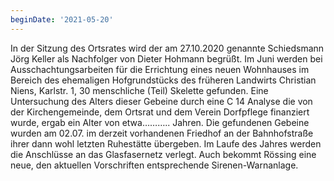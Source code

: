 ```yaml
---
beginDate: '2021-05-20'
---
```


In der Sitzung des Ortsrates wird der am 27.10.2020 genannte Schiedsmann Jörg
Keller als Nachfolger von Dieter Hohmann begrüßt. Im Juni werden bei
Ausschachtungsarbeiten für die Errichtung eines neuen Wohnhauses im Bereich des
ehemaligen Hofgrundstücks des früheren Landwirts Christian Niens, Karlstr. 1, 30
menschliche (Teil) Skelette gefunden. Eine Untersuchung des Alters dieser
Gebeine durch eine C 14 Analyse die von der Kirchengemeinde, dem Ortsrat und dem
Verein Dorfpflege finanziert wurde, ergab ein Alter von etwa……….. Jahren. Die
gefundenen Gebeine wurden am 02.07. im derzeit vorhandenen Friedhof an der
Bahnhofstraße ihrer dann wohl letzten Ruhestätte übergeben. Im Laufe des Jahres
werden die Anschlüsse an das Glasfasernetz verlegt. Auch bekommt Rössing eine
neue, den aktuellen Vorschriften entsprechende Sirenen-Warnanlage.
